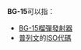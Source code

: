 '''BG-15'''可以指：
* [[GP-25附加型榴彈發射器|BG-15榴彈發射器]]
* [[普列文|普列文]]的[[ISO_3166-2:BG|ISO代碼]]

{{Disambig|Cat=非中文名稱消歧義}}